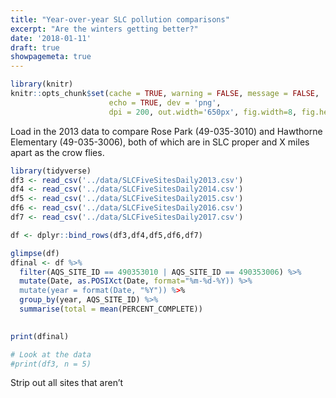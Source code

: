 ```yaml
---
title: "Year-over-year SLC pollution comparisons"
excerpt: "Are the winters getting better?"
date: '2018-01-11'
draft: true
showpagemeta: true
---
```

  
```r
library(knitr)
knitr::opts_chunk$set(cache = TRUE, warning = FALSE, message = FALSE, 
                      echo = TRUE, dev = 'png',
                      dpi = 200, out.width='650px', fig.width=8, fig.height=4)
```

Load in the 2013 data to compare Rose Park (49-035-3010) and Hawthorne Elementary (49-035-3006), both of which are in SLC proper and X miles apart as the crow flies.

```r
library(tidyverse)
df3 <- read_csv('../data/SLCFiveSitesDaily2013.csv')
df4 <- read_csv('../data/SLCFiveSitesDaily2014.csv')
df5 <- read_csv('../data/SLCFiveSitesDaily2015.csv')
df6 <- read_csv('../data/SLCFiveSitesDaily2016.csv')
df7 <- read_csv('../data/SLCFiveSitesDaily2017.csv')

df <- dplyr::bind_rows(df3,df4,df5,df6,df7)

glimpse(df)
dfinal <- df %>%
  filter(AQS_SITE_ID == 490353010 | AQS_SITE_ID == 490353006) %>%
  mutate(Date, as.POSIXct(Date, format="%m-%d-%Y)) %>% 
  mutate(year = format(Date, "%Y")) %>%
  group_by(year, AQS_SITE_ID) %>%
  summarise(total = mean(PERCENT_COMPLETE))
  

print(dfinal)

# Look at the data
#print(df3, n = 5)
```

Strip out all sites that aren't 

```r

```


